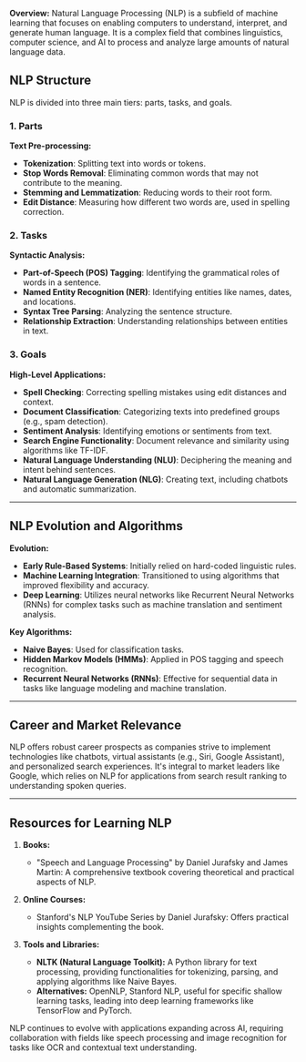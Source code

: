 
**Overview:**
Natural Language Processing (NLP) is a subfield of machine learning that focuses on enabling computers to understand, interpret, and generate human language. It is a complex field that combines linguistics, computer science, and AI to process and analyze large amounts of natural language data.

## NLP Structure

NLP is divided into three main tiers: parts, tasks, and goals.

### 1. Parts

**Text Pre-processing:**

- **Tokenization**: Splitting text into words or tokens.
- **Stop Words Removal**: Eliminating common words that may not contribute to the meaning.
- **Stemming and Lemmatization**: Reducing words to their root form.
- **Edit Distance**: Measuring how different two words are, used in spelling correction.

### 2. Tasks

**Syntactic Analysis:**

- **Part-of-Speech (POS) Tagging**: Identifying the grammatical roles of words in a sentence.
- **Named Entity Recognition (NER)**: Identifying entities like names, dates, and locations.
- **Syntax Tree Parsing**: Analyzing the sentence structure.
- **Relationship Extraction**: Understanding relationships between entities in text.

### 3. Goals

**High-Level Applications:**

- **Spell Checking**: Correcting spelling mistakes using edit distances and context.
- **Document Classification**: Categorizing texts into predefined groups (e.g., spam detection).
- **Sentiment Analysis**: Identifying emotions or sentiments from text.
- **Search Engine Functionality**: Document relevance and similarity using algorithms like TF-IDF.
- **Natural Language Understanding (NLU)**: Deciphering the meaning and intent behind sentences.
- **Natural Language Generation (NLG)**: Creating text, including chatbots and automatic summarization.

---

## NLP Evolution and Algorithms

**Evolution:**
- **Early Rule-Based Systems**: Initially relied on hard-coded linguistic rules.
- **Machine Learning Integration**: Transitioned to using algorithms that improved flexibility and accuracy.
- **Deep Learning**: Utilizes neural networks like Recurrent Neural Networks (RNNs) for complex tasks such as machine translation and sentiment analysis.

**Key Algorithms:**
- **Naive Bayes**: Used for classification tasks.
- **Hidden Markov Models (HMMs)**: Applied in POS tagging and speech recognition.
- **Recurrent Neural Networks (RNNs)**: Effective for sequential data in tasks like language modeling and machine translation.

---

## Career and Market Relevance

NLP offers robust career prospects as companies strive to implement technologies like chatbots, virtual assistants (e.g., Siri, Google Assistant), and personalized search experiences. It's integral to market leaders like Google, which relies on NLP for applications from search result ranking to understanding spoken queries.

---

## Resources for Learning NLP

1. **Books:**
   - "Speech and Language Processing" by Daniel Jurafsky and James Martin: A comprehensive textbook covering theoretical and practical aspects of NLP.

2. **Online Courses:**
   - Stanford's NLP YouTube Series by Daniel Jurafsky: Offers practical insights complementing the book.

3. **Tools and Libraries:**
   - **NLTK (Natural Language Toolkit):** A Python library for text processing, providing functionalities for tokenizing, parsing, and applying algorithms like Naive Bayes.
   - **Alternatives:** OpenNLP, Stanford NLP, useful for specific shallow learning tasks, leading into deep learning frameworks like TensorFlow and PyTorch.

NLP continues to evolve with applications expanding across AI, requiring collaboration with fields like speech processing and image recognition for tasks like OCR and contextual text understanding.